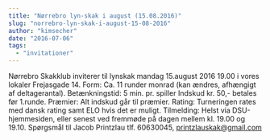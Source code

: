 ```yaml
---
title: "Nørrebro lyn-skak i august (15.08.2016)"
slug: "norrebro-lyn-skak-i-august-15-08-2016"
author: "kimsecher"
date: "2016-07-06"
tags: 
  - "invitationer"
---
```


Nørrebro Skakklub inviterer til lynskak mandag 15.august 2016 19.00 i vores lokaler Frejasgade 14. Form: Ca. 11 runder monrad (kan ændres, afhængigt af deltagerantal). Betænkningstid: 5 min. pr. spiller Indskud kr. 50,- betales før 1.runde. Præmier: Alt indskud går til præmier. Rating: Turneringen rates med dansk rating samt ELO hvis det er muligt. Tilmelding: Helst via DSU-hjemmesiden, eller senest ved fremmøde på dagen mellem kl. 19.00 og 19.10. Spørgsmål til Jacob Printzlau tlf. 60630045, printzlauskak@gmail.com
